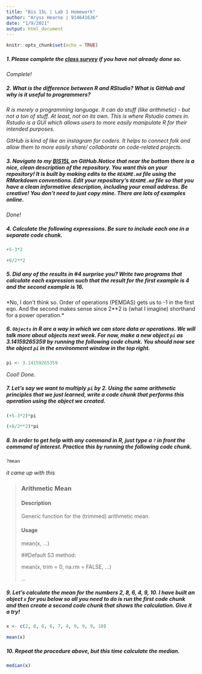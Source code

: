 ```yaml
---
title: "Bis 15L | Lab 1 Homework"
author: "Aryss Hearne | 914641636"
date: "1/9/2021"
output: html_document
---
```


```r
knitr::opts_chunk$set(echo = TRUE)
```

##### 1. Please complete the **[class survey](https://forms.gle/AHHXd3aobaAdkkFg9)** if you have not already done so.

*Complete!*

##### 2. What is the difference between R and RStudio? What is GitHub and why is it useful to programmers?

*R is merely a programming language. It can do stuff (like arithmetic) - but not a ton of stuff. At least, not on its own. This is where Rstudio comes in. Rstudio is a GUI which allows users to more easily manipulate R for their intended purposes.* 

*GitHub is kind of like an instagram for coders. It helps to connect folk and allow them to more easily share/ collaborate on code-related projects.* 

##### 3. Navigate to my **[BIS15L](https://github.com/jmledford3115/BIS15LW2021_jledford)** on GitHub.Notice that near the bottom there is a nice, clean description of the repository. You want this on your repository! It is built by making edits to the `README.md` file using the RMarkdown conventions. Edit your repository’s `README.md` file so that you have a clean informative description, including your email address. Be creative! You don’t need to just copy mine. There are lots of examples online. 

*Done!*

##### 4. Calculate the following expressions. Be sure to include each one in a separate code chunk.
```r
+5-3*2
```
```r
+8/2**2
```
##### 5. Did any of the results in #4 surprise you? Write two programs that calculate each expression such that the result for the first example is 4 and the second example is 16.

*No, I don't think so. Order of operations (PEMDAS) gets us to -1 in the first eqn. And the second makes sense since 2**2 is (what I imagine) shorthand for a power operation.*

##### 6. `Objects` in R are a way in which we can store data or operations. We will talk more about objects next week. For now, make a new object `pi` as 3.14159265359 by running the following code chunk. You should now see the object `pi` in the environment window in the top right.

```r
pi <- 3.14159265359
```

*Cool! Done.*

##### 7. Let’s say we want to multiply `pi` by 2. Using the same arithmetic principles that we just learned, write a code chunk that performs this operation using the object we created.

```r
(+5-3*2)*pi
```
```r
(+8/2**2)*pi
```

##### 8. In order to get help with any command in R, just type a `?` in front the command of interest. Practice this by running the following code chunk.

```r
?mean
```

*it came up with this*

> ### **Arithmetic Mean**
>
> #### **Description**
> 
>Generic function for the (trimmed) arithmetic mean.
>
> #### **Usage**
>
> mean(x, ...)
>
> ##Default S3 method:
> 
> mean(x, trim = 0, na.rm = FALSE, ...)
>
> ...

##### 9. Let’s calculate the mean for the numbers 2, 8, 6, 4, 9, 10. I have built an object `x` for you below so all you need to do is run the first code chunk and then create a second code chunk that shows the calculation. Give it a try!

```r
x <- c(2, 8, 6, 6, 7, 4, 9, 9, 9, 10)

mean(x)
```
##### 10. Repeat the procedure above, but this time calculate the median.

```r
median(x)
```



